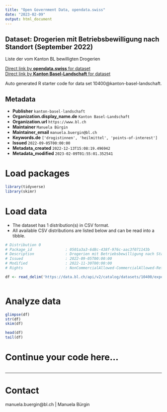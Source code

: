 ```yaml
---
title: "Open Government Data, opendata.swiss"
date: "2023-02-09"
output: html_document
---
```


## Dataset: Drogerien mit Betriebsbewilligung nach Standort (September 2022)

Liste der vom Kanton BL bewilligten Drogerien

[Direct link by **opendata.swiss** for dataset](https://opendata.swiss/de/dataset/drogerien-mit-betriebsbewilligung-nach-standort-september-2022)<br>
[Direct link by **Kanton Basel-Landschaft** for dataset](https://data.bl.ch/explore/dataset/10400/)

Auto generated R starter code for data set 10400@kanton-basel-landschaft.

## Metadata

- **Publisher** `kanton-basel-landschaft`
- **Organization.display_name.de** `Kanton Basel-Landschaft`
- **Organization.url** `https://www.bl.ch`
- **Maintainer** `Manuela Bürgin`
- **Maintainer_email** `manuela.buergin@bl.ch`
- **Keywords.de** `['drogistinnen', 'heilmittel', 'points-of-interest']`
- **Issued** `2022-09-05T00:00:00`
- **Metadata_created** `2022-12-13T15:08:19.496942`
- **Metadata_modified** `2023-02-09T01:55:01.352541`


# Load packages

```r

library(tidyverse)
library(skimr)

```

# Load data

-   The dataset has 1 distribution(s) in CSV format.
-   All available CSV distributions are listed below and can be read into a tibble.

```r

# Distribution 0
# Package_id               : 0501a3a3-6d8c-438f-976c-aac3f071143b
# Description              : Drogerien mit Betriebsbewilligung nach Standort (September 2022) (csv)
# Issued                   : 2022-09-05T00:00:00
# Modified                 : 2022-11-30T00:00:00
# Rights                   : NonCommercialAllowed-CommercialAllowed-ReferenceRequired

df <- read_delim('https://data.bl.ch/api/v2/catalog/datasets/10400/exports/csv')



```

# Analyze data

```r

glimpse(df)
str(df)
skim(df)

head(df)
tail(df)

```

# Continue your code here...

```r

```

------------------------------------------------------------------------

# Contact

manuela.buergin@bl.ch | Manuela Bürgin
